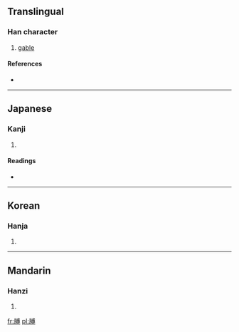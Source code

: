==Translingual==

===Han character===
{{Han char|rn=91|rad=片|as=10|sn=14|four=|canj=中中戈月戈 (LLIBI), 中弓戈月戈 (LNIBI)}}

# [[gable]]

====References====
* {{Han ref|kx=0694.070|dkj=19877|dj=1107.160|hdz=32019.080|uh=7254|ud=29268}}

----

==Japanese==

===Kanji===
{{ja-kanji|grade=|rs=片10}}

# {{defn|Japanese|sort=片10}}

====Readings====
* {{ja-readings|on=[[はく]] (haku)|kun=[[のきいた]] (nokiita)}}

----

==Korean==

===Hanja===
{{ko-hanja|hangeul=박|eumhun=|rv=bak|mr=pak|y=pak}}

# {{defn|Korean|sort=片10}}

----

==Mandarin==

===Hanzi===
{{cmn-hanzi|pin=[[bó]] ([[bo2]])|wg=po<sup>2</sup>}}

# {{defn|Mandarin|sort=片10}}

[[fr:牔]]
[[pl:牔]]